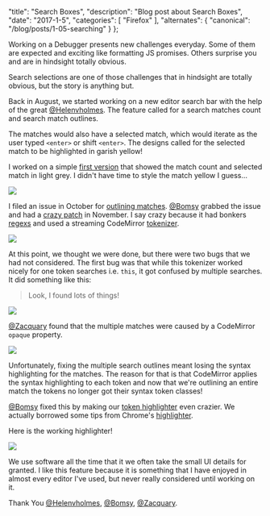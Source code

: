   "title": "Search Boxes",
  "description": "Blog post about Search Boxes",
  "date": "2017-1-5",
  "categories": [
    "Firefox"
  ],
  "alternates": {
    "canonical": "/blog/posts/1-05-searching"
  }
};

Working on a Debugger presents new challenges everyday.
Some of them are expected and exciting like formatting JS promises.
Others surprise you and are in hindsight totally obvious.

Search selections are one of those challenges that in hindsight are totally obvious,
but the story is anything but.

Back in August, we started working on a new editor search bar with the help of the
great [@Helenvholmes][helen]. The feature called for a search matches count and
search match outlines.

The matches would also have a selected match, which would iterate
as the user typed `<enter>` or shift `<enter>`.
The designs called for the selected match to be highlighted in garish yellow!

I worked on a simple [first version][search-bar-pr] that showed the match count and selected match in light grey.
I didn't have time to style the match yellow I guess...

![](https://camo.githubusercontent.com/f733ee5a71b6801b79d1a77af610cabd0ac7f387/687474703a2f2f672e7265636f726469742e636f2f6a68563474324e586f392e676966)

I filed an issue in October for [outlining matches][initial-issue].
[@Bomsy][bomsy] grabbed the issue and had a [crazy patch][crazy-patch] in November.
I say crazy because it had bonkers [regexs][regexs] and used a streaming CodeMirror [tokenizer][tokenizer].

![](https://cloud.githubusercontent.com/assets/792924/19970644/8be03c94-a1d4-11e6-9666-54a18b4967db.gif)

At this point, we thought we were done, but there were two bugs that we had not considered.
The first bug was that while this tokenizer worked nicely for one token searches i.e. `this`, it
got confused by multiple searches. It did something like this:

> Look, I found lots of things!

![](https://cloud.githubusercontent.com/assets/792924/20667007/0479fbc0-b55f-11e6-826f-262315a101f8.gif)

[@Zacquary][zacquary] found that the multiple matches were caused by a CodeMirror `opaque` property.

![](https://cloud.githubusercontent.com/assets/792924/20667022/201fe3f8-b55f-11e6-826d-cfe933396230.gif)

Unfortunately, fixing the multiple search outlines meant losing the syntax highlighting for the matches. The reason for that is that CodeMirror
applies the syntax highlighting to each token and now that we're outlining an entire match the tokens no longer got their syntax token classes!

[@Bomsy][bomsy] fixed this by making our [token highlighter][craziest-search-pr] even crazier.
We actually borrowed some tips from Chrome's [highlighter][chrome-highlighter].

Here is the working highlighter!

![](https://cloud.githubusercontent.com/assets/792924/21665674/5d55e4f4-d2e5-11e6-939b-d1bf246f8617.gif)


We use software all the time that it we often take the small UI details for granted.
I like this feature because it is something that
I have enjoyed in almost every editor I've used, but never
really considered until working on it.

Thank You [@Helenvholmes][helen], [@Bomsy][bomsy], [@Zacquary][zacquary].



[helen]:https://twitter.com/helenvholmes
[bomsy]:https://twitter.com/b4bomsy
[zacquary]:https://twitter.com/XerxesQados

[first-version]:https://cloud.githubusercontent.com/assets/792924/19970644/8be03c94-a1d4-11e6-9666-54a18b4967db.gif
[initial-issue]:https://github.com/devtools-html/debugger.html/issues/800
[regexs]:https://github.com/devtools-html/debugger.html/pull/1091/files#diff-07b24b68ce54caf69f63e7e862e83530R49
[tokenizer]:https://github.com/devtools-html/debugger.html/pull/1091/files#diff-07b24b68ce54caf69f63e7e862e83530R61
[crazy-patch]:https://github.com/devtools-html/debugger.html/pull/1091
[search-bar-pr]:https://github.com/devtools-html/debugger.html/pull/888
[craziest-search-pr]:https://github.com/devtools-html/debugger.html/pull/1629/files#diff-abca53ac6238f59adcb10ccae64f2911R61
[chrome-highlighter]:https://github.com/ChromeDevTools/devtools-frontend/blob/d8b14aea25a93cb6bbceb6aaaf45765c107d1fd9/front_end/source_frame/SourcesTextEditor.js#L727-L876